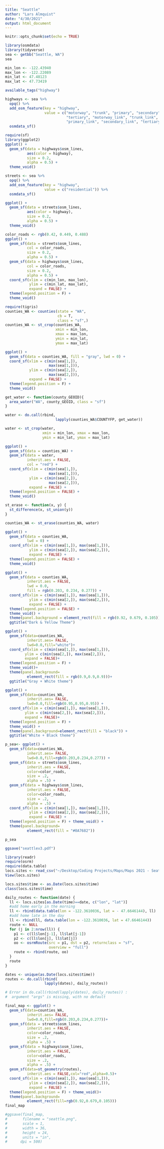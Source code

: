 ```yaml
---
title: "Seattle"
author: "Lars Almquist"
date: "4/30/2021"
output: html_document
---
```


```r
knitr::opts_chunk$set(echo = TRUE)
```
```r
library(osmdata)
library(tidyverse)
sea <- getbb("Seattle, WA")
sea

min_lon <- -122.43940
max_lon <- -122.22089
min_lat <- 47.48123
max_lat <- 47.73419
```

```r
available_tags("highway")

highways <- sea %>% 
  opq() %>% 
  add_osm_feature(key = "highway",
                  value = c("motorway", "trunk", "primary", "secondary",
                            "tertiary", "motorway_link", "trunk_link",
                            "primary_link", "secondary_link", "tertiary_link")) %>% 
  osmdata_sf()

require(sf)
library(ggplot2)
ggplot() +
  geom_sf(data = highways$osm_lines,
          aes(color = highway),
          size = 0.2,
          alpha = 0.5) +
  theme_void()
```
```r
streets <- sea %>% 
  opq() %>% 
  add_osm_feature(key = "highway",
                  value = c("residential")) %>% 
  osmdata_sf()

ggplot() +
  geom_sf(data = streets$osm_lines,
          aes(color = highway),
          size = 0.2,
          alpha = 0.5) +
  theme_void()
```
```r
color_roads <- rgb(0.42, 0.449, 0.488)
ggplot() +
  geom_sf(data = streets$osm_lines,
          col = color_roads,
          size = 0.2,
          alpha = 0.5) +
  geom_sf(data = highways$osm_lines,
          col = color_roads,
          size = 0.2,
          alpha = 0.5) +
  coord_sf(xlim = c(min_lon, max_lon),
           ylim = c(min_lat, max_lat),
           expand = FALSE) +
  theme(legend.position = F) +
  theme_void()
```
```r
require(tigris)
counties_WA <- counties(state = "WA",
                        cb = T,
                        class = "sf",)
counties_WA <- st_crop(counties_WA,
                       xmin = min_lon,
                       xmax = max_lon,
                       ymin = min_lat,
                       ymax = max_lat)

ggplot() +
  geom_sf(data = counties_WA, fill = "gray", lwd = 0) +
  coord_sf(xlim = c(min(sea[1,]),
                    max(sea[1,])),
           ylim = c(min(sea[2,]),
                    max(sea[2,])),
           expand = FALSE) +
  theme(legend.position = F) +
  theme_void()
```
```r
get_water <- function(county_GEOID){
  area_water("WA", county_GEOID, class = "sf")
}

water <- do.call(rbind,
                       lapply(counties_WA$COUNTYFP, get_water))

water <- st_crop(water,
                 xmin = min_lon, xmax = max_lon,
                 ymin = min_lat, ymax = max_lat)

ggplot() +
  geom_sf(data = counties_WA) +
  geom_sf(data = water,
          inherit.aes = FALSE,
          col = "red") +
  coord_sf(xlim = c(min(sea[1,]),
                    max(sea[1,])),
           ylim = c(min(sea[2,]),
                    max(sea[2,])),
           expand = FALSE) +
  theme(legend.position = FALSE) +
  theme_void()
```
```r
st_erase <- function(x, y) {
  st_difference(x, st_union(y))
}

counties_WA <- st_erase(counties_WA, water)

ggplot() +
  geom_sf(data = counties_WA,
          lwd = 0) +
  coord_sf(xlim = c(min(sea[1,]), max(sea[1,])),
           ylim = c(min(sea[2,]), max(sea[2,])),
           expand = FALSE) +
  theme(legend.position = FALSE) +
  theme_void()
```
```r
ggplot() +
  geom_sf(data = counties_WA,
          inherit.aes = FALSE,
          lwd = 0.0,
          fill = rgb(0.203, 0.234, 0.277)) +
  coord_sf(xlim = c(min(sea[1,]), max(sea[1,])),
           ylim = c(min(sea[2,]), max(sea[2,])),
           expand = FALSE) +
  theme(legend.position = FALSE) +
  theme_void() +
  theme(panel.background = element_rect(fill = rgb(0.92, 0.679, 0.105))) +
  ggtitle("Dark & Yellow Theme")
```
```r
ggplot() + 
  geom_sf(data=counties_WA,
          inherit.aes= FALSE,
          lwd=0.0,fill="white")+
  coord_sf(xlim = c(min(sea[1,]), max(sea[1,])), 
         ylim = c(min(sea[2,]), max(sea[2,])),
         expand = FALSE)+
  theme(legend.position = F) + 
  theme_void()+
  theme(panel.background=
          element_rect(fill = rgb(0.9,0.9,0.9)))+
  ggtitle("Gray + White theme")
```
```r
ggplot() + 
  geom_sf(data=counties_WA,
          inherit.aes= FALSE,
          lwd=0.0,fill=rgb(0.95,0.95,0.95)) +
  coord_sf(xlim = c(min(sea[1,]), max(sea[1,])), 
         ylim = c(min(sea[2,]), max(sea[2,])),
         expand = FALSE)+
  theme(legend.position = F) + 
  theme_void() +
  theme(panel.background=element_rect(fill = "black")) +
  ggtitle("White + Black theme")
```
```r
p_sea<- ggplot() + 
  geom_sf(data=counties_WA,
          inherit.aes= FALSE,
          lwd=0.0,fill=rgb(0.203,0.234,0.277)) +
  geom_sf(data = streets$osm_lines,
          inherit.aes = FALSE,
          color=color_roads,
          size = .2,
          alpha = .5) +
  geom_sf(data = highways$osm_lines,
          inherit.aes = FALSE,
          color=color_roads,
          size = .2,
          alpha = .5) +
  coord_sf(xlim = c(min(sea[1,]), max(sea[1,])), 
           ylim = c(min(sea[2,]), max(sea[2,])),
           expand = FALSE) +
  theme(legend.position = F) + theme_void() +
  theme(panel.background=
          element_rect(fill = "#0A7682"))

p_sea

ggsave("seattlev3.pdf")
```
```r
library(readr)
require(osrm)
require(data.table)
locs.sites <- read_csv("~/Desktop/Coding Projects/Maps/Maps 2021 - Seattle.csv")
View(locs.sites)

locs.sites$time <- as.Date(locs.sites$time)
class(locs.sites$time)

daily_routes <- function(date) {
  ll <- locs.sites[as.Date(time)==date, c("lon", "lat")]
  #add home early in the morning 	
  ll <- rbind(data.table(lon = -122.3610036, lat = - 47.6646144), ll)
  #add home late in the day
  ll <- rbind(ll, data.table(lon = -122.3610036, lat = 47.6646144))
  route <- NULL
  for (j in 2:nrow(ll)) {
    p1 <- c(ll$lon[j-1], ll$lat[j-1])
    p2 <- c(ll$lon[j], ll$lat[j])
    oo <- osrmRoute(src = p1, dst = p2, returnclass = "sf",
                    overview = "full")
    route <- rbind(route, oo)
  }
  route
}

dates <- unique(as.Date(locs.sites$time))
routes <- do.call(rbind(
                  lapply(dates), daily_routes))

# Error in do.call(rbind(lapply(dates), daily_routes)) : 
#  argument "args" is missing, with no default
```

```r
final_map <- ggplot() + 
  geom_sf(data=counties_WA,
          inherit.aes= FALSE,
          lwd=0.0,fill=rgb(0.203,0.234,0.277))+
  geom_sf(data = streets$osm_lines,
          inherit.aes = FALSE,
          color=color_roads,
          size = .2,
          alpha = .5) +
  geom_sf(data = highways$osm_lines,
          inherit.aes = FALSE,
          color=color_roads,
          size = .2,
          alpha = .5) +
  geom_sf(data=st_geometry(routes),
          inherit.aes = FALSE,col="red",alpha=0.5)+ 
  coord_sf(xlim = c(min(sea[1,]), max(sea[1,])), 
           ylim = c(min(sea[2,]), max(sea[2,])),
           expand = FALSE) +
  theme(legend.position = F) + theme_void()+
  theme(panel.background=
          element_rect(fill=rgb(0.92,0.679,0.105)))
final_map
```

```r
#ggsave(final_map, 
#       filename = "seattle.png",
#       scale = 1, 
#       width = 36, 
#       height = 24, 
#       units = "in",
#      dpi = 500)
```

